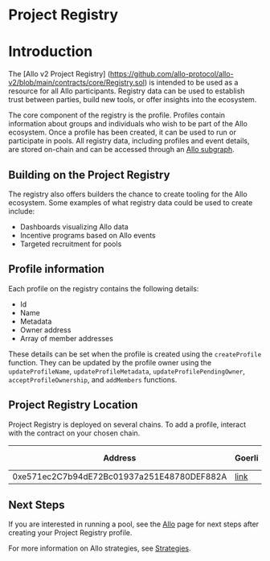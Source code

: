 # Project Registry


# Introduction
The [Allo v2 Project Registry] (https://github.com/allo-protocol/allo-v2/blob/main/contracts/core/Registry.sol) is intended to be used as a resource for all Allo participants. Registry data can be used to establish trust between parties, build new tools, or offer insights into the ecosystem.

The core component of the registry is the profile. Profiles contain information about groups and individuals who wish to be part of the Allo ecosystem. Once a profile has been created, it can be used to run or participate in pools. 
All registry data, including profiles and event details, are stored on-chain and can be accessed through an [Allo subgraph](https://thegraph.com/explorer/subgraphs/BQXTJRLZi7NWGq5AXzQQxvYNa5i1HmqALEJwy3gGJHCr?view=Overview&chain=mainnet).


## Building on the Project Registry
The registry also offers builders the chance to create tooling for the Allo ecosystem. 
Some examples of what registry data could be used to create include:
* Dashboards visualizing Allo data
* Incentive programs based on Allo events
* Targeted recruitment for pools

## Profile information
Each profile on the registry contains the following details:
* Id
* Name
* Metadata
* Owner address
* Array of member addresses

These details can be set when the profile is created using the ```createProfile``` function.
They can be updated by the profile owner using the ```updateProfileName```, ```updateProfileMetadata```, ```updateProfilePendingOwner```, ```acceptProfileOwnership```,  and ```addMembers``` functions.

## Project Registry Location
Project Registry is deployed on several chains. To add a profile, interact with the contract on your chosen chain.

| Address                                    | Goerli                                                                                 | Optimism Goerli                                                                                 | Sepolia                                                                                 | Sepolia PGN                                                                                             |
| ------------------------------------------ |--------------------------------------------------------------------------------------- | ----------------------------------------------------------------------------------------------- | --------------------------------------------------------------------------------------- | ------------------------------------------------------------------------------------------------------- |
| 0xe571ec2C7b94dE72Bc01937a251E48780DEF882A |[link](https://sepolia.etherscan.io/address/0xe571ec2C7b94dE72Bc01937a251E48780DEF882A) | [link](https://goerli-optimism.etherscan.io/address/0xe571ec2C7b94dE72Bc01937a251E48780DEF882A) | [link](https://sepolia.etherscan.io/address/0xe571ec2C7b94dE72Bc01937a251E48780DEF882A) | [link](https://explorer.sepolia.publicgoods.network/address/0xe571ec2C7b94dE72Bc01937a251E48780DEF882A) |

## Next Steps
If you are interested in running a pool, see the [Allo](/allo) page for next steps after creating your Project Registry profile.

For more information on Allo strategies, see [Strategies](/strategies).





